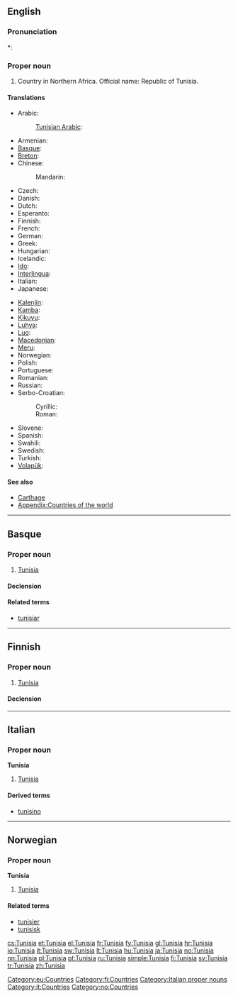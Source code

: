 {{wikipedia}}
{{also|Tunísia}}
==English==

===Pronunciation===
*: {{rhymes|iʒə}}

===Proper noun===
{{en-proper noun}}

# Country in Northern Africa. Official name: Republic of Tunisia.

====Translations====
{{trans-top|Republic of Tunisia}}
* Arabic: {{t+|ar|تونس|m|tr=tuunis}}
*: [[Tunisian Arabic]]: {{tø|aeb|تونس|f|alt=تُونِسْ|tr=tūnis|sc=Arab}}
* Armenian: {{t-|hy|Թունիս|tr=T'unis}}
* [[Basque]]: {{t-|eu|Tunisia|xs=Basque}}
* [[Breton]]: {{t|br|Tunizia|xs=Breton}}
* Chinese:
*: Mandarin: {{t-|cmn|突尼斯|tr=Tūnísī|sc=Hani}}
* Czech: {{t+|cs|Tunisko|n}}
* Danish: {{t-|da|Tunesien}}
* Dutch: {{t+|nl|Tunesië}}
* Esperanto: {{t-|eo|Tunizio|xs=Esperanto}}
* Finnish: {{t+|fi|Tunisia}}
* French: {{t+|fr|Tunisie|f}}
* German: {{t+|de|Tunesien|n}}
* Greek: {{t+|el|Τυνησία|f}}
* Hungarian: {{t+|hu|Tunézia}}
* Icelandic: {{t+|is|Túnis|n}}
* [[Ido]]: {{t+|io|Tunizia|xs=Ido}}
* [[Interlingua]]: {{t-|ia|Tunisia|xs=Interlingua}}
* Italian: {{t+|it|Tunisia|f}}
* Japanese: {{t+|ja|チュニジア|tr=Chunijia}}
{{trans-mid}}
* [[Kalenjin]]: {{tø|kln|Tunisia}}
* [[Kamba]]: {{tø|kam|Tunisia}}
* [[Kikuyu]]: {{tø|ki|Tunisia}}
* [[Luhya]]: {{tø|luy|Tunisia}}
* [[Luo]]: {{tø|luo|Tunisia}}
* [[Macedonian]]: {{t-|mk|Тунис|m|tr=Túnis}}
* [[Meru]]: {{tø|mer|Tunisia}}
* Norwegian: {{t+|no|Tunisia}}
* Polish: {{t+|pl|Tunezja}}
* Portuguese: {{t+|pt|Tunísia}}
* Romanian: {{t-|ro|Tunisia|f}}
* Russian: {{t-|ru|Тунис|m|tr=Tunís}}
* Serbo-Croatian:
*: Cyrillic: {{t|sh|Тунис|m|alt=Ту̀нис|sc=Cyrl|xs=Serbo-Croatian}}
*: Roman: {{t|sh|Tunis|m|alt=Tùnis|xs=Serbo-Croatian}}
* Slovene: {{t+|sl|Tunizija|f}}
* Spanish: {{t+|es|Túnez}}
* Swahili: {{t+|sw|Tunisia|xs=Swahili}}
* Swedish: {{t+|sv|Tunisien}}
* Turkish: {{t|tr|Tunus}}
* [[Volapük]]: {{t|vo|Tünisän}}
{{trans-bottom}}

====See also====
* [[Carthage]]
* [[Appendix:Countries of the world]]

----

==Basque==
{{wikipedia|lang=eu}}

===Proper noun===
{{infl|eu|proper noun}}

# [[#English|Tunisia]]

====Declension====
{{eu-decl-prop inanim noun-a|AWW=Tunisi|a=1}}

====Related terms====
* [[tunisiar]]

[[Category:eu:Countries]]

----

==Finnish==
{{wikipedia|lang=fi}}

===Proper noun===
{{infl|fi|proper noun}}

# [[#English|Tunisia]]

====Declension====
{{fi-decl-kulkija|Tunisi|nopl=1}}

[[Category:fi:Countries]]

----

==Italian==
{{wikipedia|lang=it}}

===Proper noun===
'''Tunisia''' {{f}}

# [[#English|Tunisia]]

====Derived terms====
* [[tunisino]]

[[Category:Italian proper nouns]]
[[Category:it:Countries]]

----

==Norwegian==

===Proper noun===
'''Tunisia'''

# [[#English|Tunisia]]

====Related terms====
* [[tunisier]]
* [[tunisisk]]

[[Category:no:Countries]]

[[cs:Tunisia]]
[[et:Tunisia]]
[[el:Tunisia]]
[[fr:Tunisia]]
[[fy:Tunisia]]
[[gl:Tunisia]]
[[hr:Tunisia]]
[[io:Tunisia]]
[[it:Tunisia]]
[[sw:Tunisia]]
[[lt:Tunisia]]
[[hu:Tunisia]]
[[ja:Tunisia]]
[[no:Tunisia]]
[[nn:Tunisia]]
[[pl:Tunisia]]
[[pt:Tunisia]]
[[ru:Tunisia]]
[[simple:Tunisia]]
[[fi:Tunisia]]
[[sv:Tunisia]]
[[tr:Tunisia]]
[[zh:Tunisia]]